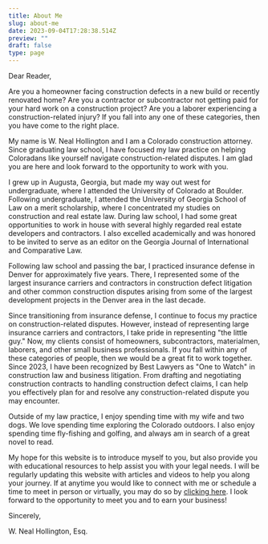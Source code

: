 ```yaml
---
title: About Me
slug: about-me
date: 2023-09-04T17:28:38.514Z
preview: ""
draft: false
type: page
---
```



<Bio/>
Dear Reader,

Are you a homeowner facing construction defects in a new build or recently renovated home? Are you a contractor or subcontractor not getting paid for your hard work on a construction project? Are you a laborer experiencing a construction-related injury? If you fall into any one of these categories, then you have come to the right place.

My name is W. Neal Hollington and I am a Colorado construction attorney. Since graduating law school, I have focused my law practice on helping Coloradans like yourself navigate construction-related disputes. I am glad you are here and look forward to the opportunity to work with you. 

I grew up in Augusta, Georgia, but made my way out west for undergraduate, where I attended the University of Colorado at Boulder. Following undergraduate, I attended the University of Georgia School of Law on a merit scholarship, where I concentrated my studies on construction and real estate law. During law school, I had some great opportunities to work in house with several highly regarded real estate developers and contractors. I also excelled academically and was honored to be invited to serve as an editor on the Georgia Journal of International and Comparative Law.  

Following law school and passing the bar, I practiced insurance defense in Denver for approximately five years. There, I represented some of the largest insurance carriers and contractors in construction defect litigation and other common construction disputes arising from some of the largest development projects in the Denver area in the last decade.

Since transitioning from insurance defense, I continue to focus my practice on construction-related disputes. However, instead of representing large insurance carriers and contractors, I take pride in representing "the little guy." Now, my clients consist of homeowners, subcontractors, materialmen, laborers, and other small business professionals. If you fall within any of these categories of people, then we would be a great fit to work together. Since 2023, I have been recognized by Best Lawyers as "One to Watch" in construction law and business litigation. From drafting and negotiating construction contracts to handling construction defect claims, I can help you effectively plan for and resolve any construction-related dispute you may encounter. 

Outside of my law practice, I enjoy spending time with my wife and two dogs. We love spending time exploring the Colorado outdoors. I also enjoy spending time fly-fishing and golfing, and always am in search of a great novel to read.

My hope for this website is to introduce myself to you, but also provide you with educational resources to help assist you with your legal needs. I will be regularly updating this website with articles and videos to help you along your journey. If at anytime you would like to connect with me or schedule a time to meet in person or virtually, you may do so by [clicking here](http://localhost:8000/schedule-consultation/). I look forward to the opportunity to meet you and to earn your business!

Sincerely,

<p className="font-['Mr_Dafoe'] text-3xl">W. Neal Hollington, Esq.</p>